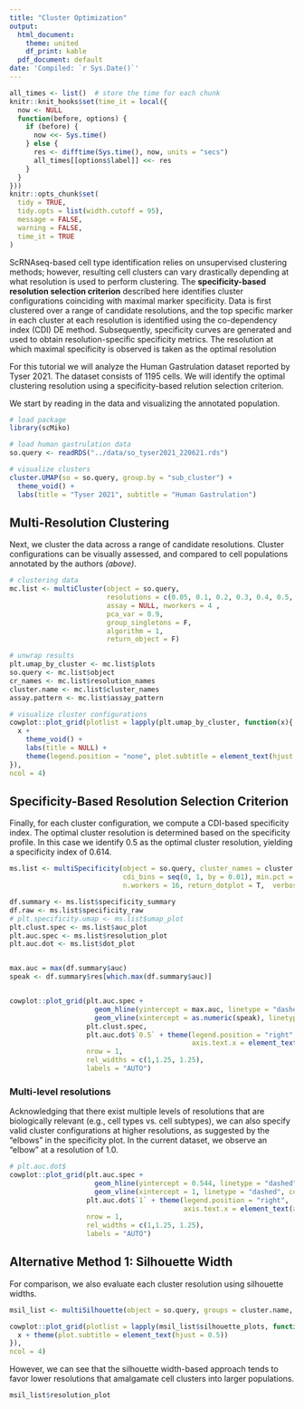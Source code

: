 ```yaml
---
title: "Cluster Optimization"
output:
  html_document:
    theme: united
    df_print: kable
  pdf_document: default
date: 'Compiled: `r Sys.Date()`'
---
```



```r
all_times <- list()  # store the time for each chunk
knitr::knit_hooks$set(time_it = local({
  now <- NULL
  function(before, options) {
    if (before) {
      now <<- Sys.time()
    } else {
      res <- difftime(Sys.time(), now, units = "secs")
      all_times[[options$label]] <<- res
    }
  }
}))
knitr::opts_chunk$set(
  tidy = TRUE,
  tidy.opts = list(width.cutoff = 95),
  message = FALSE,
  warning = FALSE,
  time_it = TRUE
)
```


ScRNAseq-based cell type identification relies on unsupervised clustering methods; however, resulting cell clusters can vary drastically depending at what resolution is used to perform clustering. The **specificity-based resolution selection criterion** described here identifies cluster configurations coinciding with maximal marker specificity. Data is first clustered over a range of candidate resolutions, and the top specific marker in each cluster at each resolution is identified using the co-dependency index (CDI) DE method. Subsequently, specificity curves are generated and used to obtain resolution-specific specificity metrics. The resolution at which maximal specificity is observed is taken as the optimal resolution


For this tutorial we will analyze the Human Gastrulation dataset reported by Tyser 2021. The dataset consists of 1195 cells. We will identify the optimal clustering resolution using a specificity-based relution selection criterion.  

We start by reading in the data and visualizing the annotated population. 

```r

# load package
library(scMiko)

# load human gastrulation data
so.query <- readRDS("../data/so_tyser2021_220621.rds")

# visualize clusters
cluster.UMAP(so = so.query, group.by = "sub_cluster") + 
  theme_void() + 
  labs(title = "Tyser 2021", subtitle = "Human Gastrulation")

```

## Multi-Resolution Clustering

Next, we cluster the data across a range of candidate resolutions. Cluster configurations can be visually assessed, and compared to cell populations annotated by the authors *(above)*. 


```r

# clustering data
mc.list <- multiCluster(object = so.query, 
                        resolutions = c(0.05, 0.1, 0.2, 0.3, 0.4, 0.5,  0.75,  1, 1.25, 1.5, 1.75, 2), 
                        assay = NULL, nworkers = 4 , 
                        pca_var = 0.9, 
                        group_singletons = F, 
                        algorithm = 1, 
                        return_object = F)

# unwrap results
plt.umap_by_cluster <- mc.list$plots
so.query <- mc.list$object
cr_names <- mc.list$resolution_names
cluster.name <- mc.list$cluster_names
assay.pattern <- mc.list$assay_pattern

# visualize cluster configurations
cowplot::plot_grid(plotlist = lapply(plt.umap_by_cluster, function(x){
  x + 
    theme_void() + 
    labs(title = NULL) + 
    theme(legend.position = "none", plot.subtitle = element_text(hjust = 0.5))
}), 
ncol = 4)
```

## Specificity-Based Resolution Selection Criterion

Finally, for each cluster configuration, we compute a CDI-based specificity index. The optimal cluster resolution is determined based on the specificity profile. In this case we identify 0.5 as the optimal cluster resolution, yielding a specificity index of 0.614. 

```r


ms.list <- multiSpecificity(object = so.query, cluster_names = cluster.name, features = NULL, deg_prefilter = T, 
                            cdi_bins = seq(0, 1, by = 0.01), min.pct = 0.1, 
                            n.workers = 16, return_dotplot = T,  verbose = T)

df.summary <- ms.list$specificity_summary
df.raw <- ms.list$specificity_raw
# plt.specificity.umap <- ms.list$umap_plot
plt.clust.spec <- ms.list$auc_plot
plt.auc.spec <- ms.list$resolution_plot
plt.auc.dot <- ms.list$dot_plot


max.auc = max(df.summary$auc)
speak <- df.summary$res[which.max(df.summary$auc)]


cowplot::plot_grid(plt.auc.spec + 
                     geom_hline(yintercept = max.auc, linetype = "dashed", color = "tomato") + 
                     geom_vline(xintercept = as.numeric(speak), linetype = "dashed", color = "tomato"),   
                   plt.clust.spec, 
                   plt.auc.dot$`0.5` + theme(legend.position = "right", 
                                             axis.text.x = element_text(angle = 45, hjust = 1)), 
                   nrow = 1,
                   rel_widths = c(1,1.25, 1.25), 
                   labels = "AUTO")


```

### Multi-level resolutions

Acknowledging that there exist multiple levels of resolutions that are biologically relevant (e.g., cell types vs. cell subtypes), we can also specify valid cluster configurations at higher resolutions, as suggested by the “elbows” in the specificity plot. In the current dataset, we observe an "elbow" at a resolution of 1.0. 


```r
# plt.auc.dot$
cowplot::plot_grid(plt.auc.spec + 
                     geom_hline(yintercept = 0.544, linetype = "dashed", color = "tomato") + 
                     geom_vline(xintercept = 1, linetype = "dashed", color = "tomato"),   
                   plt.auc.dot$`1` + theme(legend.position = "right", 
                                           axis.text.x = element_text(angle = 45, hjust = 1)), 
                   nrow = 1,
                   rel_widths = c(1,1.25, 1.25), 
                   labels = "AUTO")

```

## Alternative Method 1: Silhouette Width

For comparison, we also evaluate each cluster resolution using silhouette widths. 

```r

msil_list <- multiSilhouette(object = so.query, groups = cluster.name, assay_pattern = assay.pattern, verbose = T)

cowplot::plot_grid(plotlist = lapply(msil_list$silhouette_plots, function(x){
  x + theme(plot.subtitle = element_text(hjust = 0.5))
}), 
ncol = 4)

```

However, we can see that the silhouette width-based approach tends to favor lower resolutions that amalgamate cell clusters into larger populations. 

```r

msil_list$resolution_plot

```

